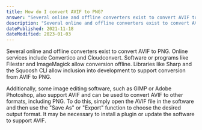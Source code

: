 ```yaml
---
title: How do I convert AVIF to PNG?
answer: "Several online and offline converters exist to convert AVIF to PNG. Online services include Convertico and Cloudconvert. Software or programs like Filestar and ImageMagick allow conversion offline. Libraries like Sharp and the Squoosh CLI allow inclusion into development to support conversion from AVIF to PNG."
description: "Several online and offline converters exist to convert AVIF to PNG. Online services include Convertico and Cloudconvert. Software or programs like Filestar and ImageMagick allow conversion offline. Libraries like Sharp and the Squoosh CLI allow inclusion into development to support conversion from AVIF to PNG."
datePublished: 2021-11-18
dateModified: 2023-01-03
---
```


Several online and offline converters exist to convert AVIF to PNG. Online services include Convertico and Cloudconvert. Software or programs like Filestar and ImageMagick allow conversion offline. Libraries like Sharp and the Squoosh CLI allow inclusion into development to support conversion from AVIF to PNG.

Additionally, some image editing software, such as GIMP or Adobe Photoshop, also support AVIF and can be used to convert AVIF to other formats, including PNG. To do this, simply open the AVIF file in the software and then use the "Save As" or "Export" function to choose the desired output format. It may be necessary to install a plugin or update the software to support AVIF.